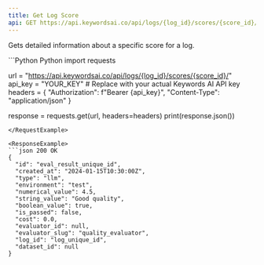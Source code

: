 ```yaml
---
title: Get Log Score
api: GET https://api.keywordsai.co/api/logs/{log_id}/scores/{score_id}/
---
```


Gets detailed information about a specific score for a log.

<RequestExample>
```Python Python
import requests

url = "https://api.keywordsai.co/api/logs/{log_id}/scores/{score_id}/"
api_key = "YOUR_KEY" # Replace with your actual Keywords AI API key
headers = {
    "Authorization": f"Bearer {api_key}",
    "Content-Type": "application/json"
}

response = requests.get(url, headers=headers)
print(response.json())
```
</RequestExample>

<ResponseExample>
```json 200 OK
{
  "id": "eval_result_unique_id",
  "created_at": "2024-01-15T10:30:00Z",
  "type": "llm",
  "environment": "test",
  "numerical_value": 4.5,
  "string_value": "Good quality",
  "boolean_value": true,
  "is_passed": false,
  "cost": 0.0,
  "evaluator_id": null,
  "evaluator_slug": "quality_evaluator",
  "log_id": "log_unique_id",
  "dataset_id": null
}
```
</ResponseExample>